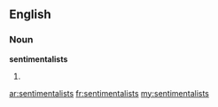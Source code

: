 ==English==

===Noun===
'''sentimentalists'''

# {{plural of|[[sentimentalist]]}}

[[ar:sentimentalists]]
[[fr:sentimentalists]]
[[my:sentimentalists]]